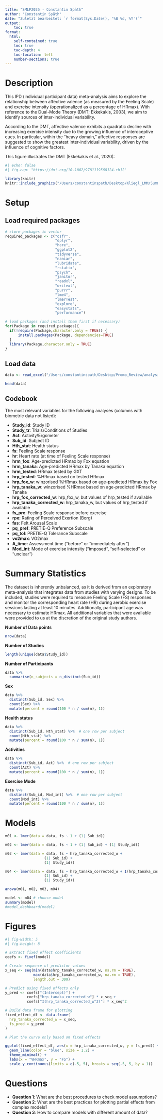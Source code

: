 ```yaml
---
title: "SMLP2025 - Constantin Späth"
author: 'Constantin Späth'
date: "Zuletzt bearbeitet: `r format(Sys.Date(), '%B %d, %Y')`"
output: 
    toc: true         
format:
  html:
    self-contained: true
    toc: true        
    toc-depth: 4
    toc-location: left
    number-sections: true
---
```


# Description

This IPD (individual participant data) meta-analysis aims to explore the relationship between affective valence (as measured by the Feeling Scale) and exercise intensity (operationalized as a percentage of HRmax). With reference to the Dual-Mode Theory (DMT; Ekkekakis, 2003), we aim to identify sources of inter-individual variability.

According to the DMT, affective valence exhibits a quadratic decline with increasing exercise intensity due to the growing influence of interoceptive cues. In particular, within the "heavy domain," affective responses are suggested to show the greatest inter-individual variability, driven by the influence of cognitive factors. 

This figure illustrates the DMT (Ekkekakis et al., 2020):

```r
#| echo: false
#| fig-cap: "https://doi.org/10.1002/9781119568124.ch12"

library(knitr)
knitr::include_graphics("/Users/constantinspath/Desktop/Kliegl_LMM/Summer_school/Ekkekakis_2020_DMT.png")
```

# Setup

## Load required packages

```r
# store packages in vector
required_packages <- c("osfr",
                       "dplyr",
                       "here", 
                       "ggplot2", 
                       "tidyverse", 
                       "naniar", 
                       "lubridate", 
                       "rstatix", 
                       "psych",
                       "janitor",
                       "readxl",
                       "writexl",
                       "purrr",
                       "lme4",
                       "lmerTest",
                       "explore",
                       "easystats",
                       "performance")

# load packages (and install them first if necessary)
for(Package in required_packages){
  if(!require(Package,character.only = TRUE)) { 
      install.packages(Package, dependencies=TRUE)
  }
  library(Package,character.only = TRUE)
}
```

## Load data

```r
data <- read_excel("/Users/constantinspath/Desktop/Promo_Review/analysis/Meta_analysis/unpublished_Späth_reduced.xlsx")

head(data)
```

## Codebook

The most relevant variables for the following analyses (columns with biometric data not listed):

-   **Study_id**: Study ID
-   **Study_tr**: Trials/Conditions of Studies
-   **Act**: Activity/Ergometer
-   **Sub_id**: Subject ID
-   **Hth_stat**: Health status
-   **fs**: Feeling Scale response
-   **hr**: Heart rate (at time of Feeling Scale response)
-   **hrm_fox**: Age-predicted HRmax by Fox equation
-   **hrm_tanaka**: Age-predicted HRmax by Tanaka equation
-   **hrm_tested**: HRmax tested by GXT
-   **hrp_tested**: %HRmax based on tested HRmax
-   **hrp_fox_w**: winzorised %HRmax based on age-predicted HRmax by Fox
-   **hrp_tanaka_w**: winzorised %HRmax based on age-predicted HRmax by Tanaka
-   **hrp_fox_corrected_w**: hrp_fox_w, but values of hrp_tested if available
-   **hrp_tanaka_corrected_w**: hrp_tanaka_w, but values of hrp_tested if available
-   **fs_pre**: Feeling Scale response before exercise
-   **rpe**: Rating of Perceived Exertion (Borg)
-   **fas**: Felt Arousal Scale
-   **pq_pref**: PRETIE-Q Preference Subscale
-   **pq_tol**: PRETIE-Q Tolerance Subscale
-   **vo2max**: VO2max
-   **A_time**: Assessment time ("before" or "immediately after")
-   **Mod_int**: Mode of exercise intensity ("imposed", "self-selected" or "unclear")

# Summary Statistics

The dataset is inherently unbalanced, as it is derived from an exploratory meta-analysis that integrates data from studies with varying designs. To be included, studies were required to measure Feeling Scale (FS) responses and monitor the corresponding heart rate (HR) during aerobic exercise sessions lasting at least 10 minutes. Additionally, participant age was necessary to estimate HRmax. All additional variables that were available were provided to us at the discretion of the original study authors.

**Number of Data points**

```r
nrow(data)
```

**Number of Studies**

```r
length(unique(data$Study_id))
```

**Number of Participants**

```r
data %>%
  summarise(n_subjects = n_distinct(Sub_id))
```

**Sex**

```r
data %>%
  distinct(Sub_id, Sex) %>%        
  count(Sex) %>%                       
  mutate(percent = round(100 * n / sum(n), 1))
```

**Health status**

```r
data %>%
  distinct(Sub_id, Hth_stat) %>%  # one row per subject
  count(Hth_stat) %>%
  mutate(percent = round(100 * n / sum(n), 1))
```

**Activities**

```r
data %>%
  distinct(Sub_id, Act) %>%  # one row per subject
  count(Act) %>%
  mutate(percent = round(100 * n / sum(n), 1))
```

**Exercise Mode**

```r
data %>%
  distinct(Sub_id, Mod_int) %>%  # one row per subject
  count(Mod_int) %>%
  mutate(percent = round(100 * n / sum(n), 1))
```

# Models

```r
m01 <- lmer(data = data, fs ~ 1 + (1| Sub_id)) 

m02 <- lmer(data = data, fs ~ 1 + (1| Sub_id) + (1| Study_id)) 

m03 <- lmer(data = data, fs ~ hrp_tanaka_corrected_w + 
                  (1| Sub_id) + 
                  (1| Study_id)) 

m04 <- lmer(data = data, fs ~ hrp_tanaka_corrected_w + I(hrp_tanaka_corrected_w^2) + 
                  (1| Sub_id) + 
                  (1| Study_id)) 
```

```r
anova(m01, m02, m03, m04)
```

```r
model <- m04 # choose model
summary(model)
#model_dashboard(model)
```

# Figures

```r
#| fig-width: 5
#| fig-height: 8

# Extract fixed effect coefficients
coefs <- fixef(model)

# Create sequence of predictor values
x_seq <- seq(min(data$hrp_tanaka_corrected_w, na.rm = TRUE),
             max(data$hrp_tanaka_corrected_w, na.rm = TRUE),
             length.out = 300)

# Predict using fixed effects only
y_pred <- coefs["(Intercept)"] +
          coefs["hrp_tanaka_corrected_w"] * x_seq +
          coefs["I(hrp_tanaka_corrected_w^2)"] * x_seq^2

# Build data frame for plotting
fixed_effect_df <- data.frame(
  hrp_tanaka_corrected_w = x_seq,
  fs_pred = y_pred
)

# Plot the curve only based on fixed effects

ggplot(fixed_effect_df, aes(x = hrp_tanaka_corrected_w, y = fs_pred)) +
  geom_line(color = "blue", size = 1.2) +
  theme_minimal() +
  labs(x = "%HRmax", y = "FS") +
  scale_y_continuous(limits = c(-5, 5), breaks = seq(-5, 5, by = 1))
```

# Questions

-   **Question 1**: What are the best procedures to check model assumptions?
-   **Question 2**: What are the best practices for plotting partial effects from complex models?
-   **Question 3**: How to compare models with different amount of data?
